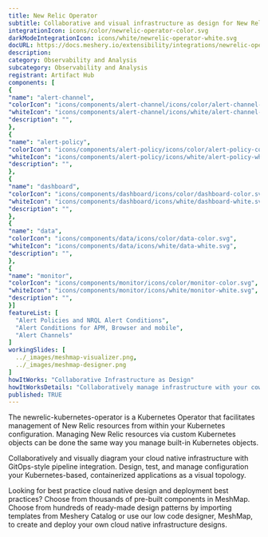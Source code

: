 ```yaml
---
title: New Relic Operator
subtitle: Collaborative and visual infrastructure as design for New Relic Operator
integrationIcon: icons/color/newrelic-operator-color.svg
darkModeIntegrationIcon: icons/white/newrelic-operator-white.svg
docURL: https://docs.meshery.io/extensibility/integrations/newrelic-operator
description: 
category: Observability and Analysis
subcategory: Observability and Analysis
registrant: Artifact Hub
components: [
{
"name": "alert-channel",
"colorIcon": "icons/components/alert-channel/icons/color/alert-channel-color.svg",
"whiteIcon": "icons/components/alert-channel/icons/white/alert-channel-white.svg",
"description": "",
},
{
"name": "alert-policy",
"colorIcon": "icons/components/alert-policy/icons/color/alert-policy-color.svg",
"whiteIcon": "icons/components/alert-policy/icons/white/alert-policy-white.svg",
"description": "",
},
{
"name": "dashboard",
"colorIcon": "icons/components/dashboard/icons/color/dashboard-color.svg",
"whiteIcon": "icons/components/dashboard/icons/white/dashboard-white.svg",
"description": "",
},
{
"name": "data",
"colorIcon": "icons/components/data/icons/color/data-color.svg",
"whiteIcon": "icons/components/data/icons/white/data-white.svg",
"description": "",
},
{
"name": "monitor",
"colorIcon": "icons/components/monitor/icons/color/monitor-color.svg",
"whiteIcon": "icons/components/monitor/icons/white/monitor-white.svg",
"description": "",
}]
featureList: [
  "Alert Policies and NRQL Alert Conditions",
  "Alert Conditions for APM, Browser and mobile",
  "Alert Channels"
]
workingSlides: [
  ../_images/meshmap-visualizer.png,
  ../_images/meshmap-designer.png
]
howItWorks: "Collaborative Infrastructure as Design"
howItWorksDetails: "Collaboratively manage infrastructure with your coworkers synchronously sharing the same designs."
published: TRUE
---
```

<p>
The newrelic-kubernetes-operator is a Kubernetes Operator that facilitates management of New Relic resources from within your Kubernetes configuration. Managing New Relic resources via custom Kubernetes objects can be done the same way you manage built-in Kubernetes objects.
</p>
<p>
    Collaboratively and visually diagram your cloud native infrastructure with GitOps-style pipeline integration. Design, test, and manage configuration your Kubernetes-based, containerized applications as a visual topology.
</p>
<p>
    Looking for best practice cloud native design and deployment best practices? Choose from thousands of pre-built components in MeshMap. Choose from hundreds of ready-made design patterns by importing templates from Meshery Catalog or use our low code designer, MeshMap, to create and deploy your own cloud native infrastructure designs.
</p>

